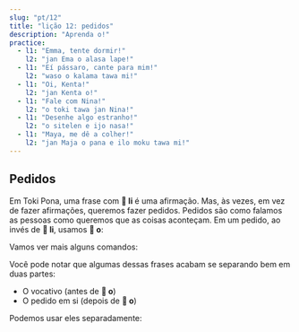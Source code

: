 ```yaml
---
slug: "pt/12"
title: "lição 12: pedidos"
description: "Aprenda o!"
practice:
  - l1: "Emma, tente dormir!"
    l2: "jan Ema o alasa lape!"
  - l1: "Eí pássaro, cante para mim!"
    l2: "waso o kalama tawa mi!"
  - l1: "Oi, Kenta!"
    l2: "jan Kenta o!"
  - l1: "Fale com Nina!"
    l2: "o toki tawa jan Nina!"
  - l1: "Desenhe algo estranho!"
    l2: "o sitelen e ijo nasa!"
  - l1: "Maya, me dê a colher!"
    l2: "jan Maja o pana e ilo moku tawa mi!"
---
```



## Pedidos

Em Toki Pona, uma frase com **󱤧 li** é uma afirmação. Mas, às vezes, em vez de fazer afirmações, queremos fazer pedidos. Pedidos são como falamos as pessoas como queremos que as coisas aconteçam. Em um pedido, ao invés de **󱤧 li**, usamos **󱥄 o**:

<List>
  <Word sl="o" m="inicia um pedido, comando, instrução ou desejo" />
  <Sentence sl="ilo li sitelen e pipi." m="O telefone está mostrando um inseto." />
  <Sentence sl="ilo o sitelen e waso!" m="Ah telefone, por favor mostre um pássaro!" />
</List>

Vamos ver mais alguns comandos:

<List>
  <Sentence sl="jan o lukin e lipu pona!" m="Gente, por favor leiam o papel bom!" />
  <Sentence sl="soweli mi o moku pona!" m="Meu gato, por favor coma bem!" />
  <Sentence sl="jan lili sina o kama wawa!" m="Que seu filho se torne forte!" />
  <Sentence sl="pona o tawa sina!" m="Que a bondade esteja com você! (Deus te abençoe!)" />
</List>

Você pode notar que algumas dessas frases acabam se separando bem em duas partes:
* O vocativo (antes de **󱥄 o**)
* O pedido em si (depois de **󱥄 o**)

Podemos usar eles separadamente:

<List>
  <Sentence sl="jan Ema o pini e lupa tomo!" m="Emma, por favor feche a porta!" />
  <Sentence sl="jan Ema o!" m="Ei, Emma!" />
  <Sentence sl="o pini e lupa tomo!" m="Por favor feche a porta!" />
</List>

<Practice exercises={frontmatter.practice} client:load />
